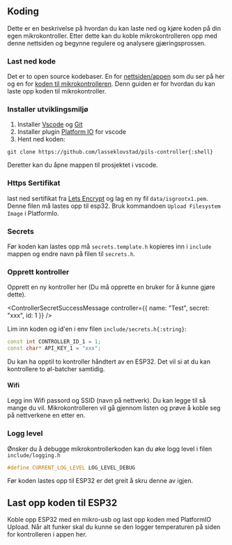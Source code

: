 
## Koding

Dette er en beskrivelse på hvordan du kan laste ned og kjøre koden på din egen mikrokontroller.
Etter dette kan du koble mikrokontrolleren opp med denne nettsiden og begynne regulere og analysere gjæringsprossen.

### Last ned kode

Det er to open source kodebaser. En for [nettsiden/appen][pils-app] som du ser på her og en for [koden til mikrokontrolleren][pils-controller].
Denn guiden er for hvordan du kan laste opp koden til mikrokontroller.

### Installer utviklingsmiljø

1. Installer [Vscode][vscode] og [Git][git]
2. Installer plugin [Platform IO][platform-io] for vscode
3. Hent ned koden: 

`git clone https://github.com/lasseklovstad/pils-controller{:shell}`

Deretter kan du åpne mappen til prosjektet i vscode.

### Https Sertifikat

last ned sertifikat fra [Lets Encrypt][lets-encrypt] og lag en ny fil `data/isgrootx1.pem`.
Denne filen må lastes opp til esp32. Bruk kommandoen `Upload Filesystem Image` i PlatformIo.

### Secrets

Før koden kan lastes opp må `secrets.template.h` kopieres inn i `include` mappen og endre navn på filen til `secrets.h`.

### Opprett kontroller

Opprett en ny kontroller <Link to="/controller">her</Link> (Du må opprette en bruker for å kunne gjøre dette).

<ControllerSecretSuccessMessage
  controller={{ name: "Test", secret: "xxx", id: 1 }}
/>

Lim inn koden og id'en i env filen `include/secrets.h{:string}`:

```c++
const int CONTROLLER_ID_1 = 1;
const char* API_KEY_1 = "xxx";
```

Du kan ha opptil to kontroller håndtert av en ESP32. Det vil si at du kan kontrollere to øl-batcher samtidig.

#### Wifi

Legg inn Wifi passord og SSID (navn på nettverk). Du kan legge til så mange du vil. Mikrokontrolleren vil gå gjennom listen og prøve å koble seg på nettverkene en etter en.

### Logg level

Ønsker du å debugge mikrokontrollerkoden kan du øke logg level i filen `include/logging.h`

```c++
#define CURRENT_LOG_LEVEL LOG_LEVEL_DEBUG
```

Før koden lastes opp til ESP32 er det greit å skru denne av igjen.

## Last opp koden til ESP32

Koble opp ESP32 med en mikro-usb og last opp koden med PlatformIO Upload.
Når alt funker skal du kunne se den logger temperaturen på siden for kontrolleren i appen <Link to="/controller">her</Link>.

[pils-app]: https://github.com/lasseklovstad/pils-app
[pils-controller]: https://github.com/lasseklovstad/pils-controller
[vscode]: https://code.visualstudio.com/download
[platform-io]: https://platformio.org/install/ide?install=vscode
[git]: https://git-scm.com/downloads
[lets-encrypt]: https://letsencrypt.org/certs/isrgrootx1.pem
